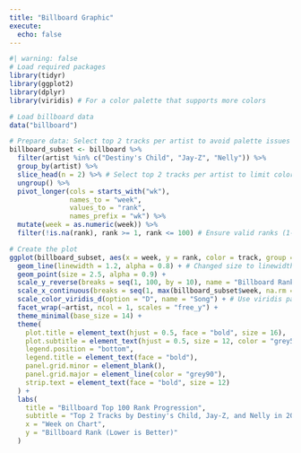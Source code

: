 ```yaml
---
title: "Billboard Graphic"
execute:
  echo: false
---
```




```r
#| warning: false
# Load required packages
library(tidyr)
library(ggplot2)
library(dplyr)
library(viridis) # For a color palette that supports more colors

# Load billboard data
data("billboard")

# Prepare data: Select top 2 tracks per artist to avoid palette issues
billboard_subset <- billboard %>%
  filter(artist %in% c("Destiny's Child", "Jay-Z", "Nelly")) %>%
  group_by(artist) %>%
  slice_head(n = 2) %>% # Select top 2 tracks per artist to limit colors
  ungroup() %>%
  pivot_longer(cols = starts_with("wk"), 
               names_to = "week", 
               values_to = "rank",
               names_prefix = "wk") %>%
  mutate(week = as.numeric(week)) %>%
  filter(!is.na(rank), rank >= 1, rank <= 100) # Ensure valid ranks (1-100)

# Create the plot
ggplot(billboard_subset, aes(x = week, y = rank, color = track, group = track)) +
  geom_line(linewidth = 1.2, alpha = 0.8) + # Changed size to linewidth
  geom_point(size = 2.5, alpha = 0.9) +
  scale_y_reverse(breaks = seq(1, 100, by = 10), name = "Billboard Rank") +
  scale_x_continuous(breaks = seq(1, max(billboard_subset$week, na.rm = TRUE), by = 5), name = "Week") +
  scale_color_viridis_d(option = "D", name = "Song") + # Use viridis palette instead of Set2
  facet_wrap(~artist, ncol = 1, scales = "free_y") +
  theme_minimal(base_size = 14) +
  theme(
    plot.title = element_text(hjust = 0.5, face = "bold", size = 16),
    plot.subtitle = element_text(hjust = 0.5, size = 12, color = "grey50"),
    legend.position = "bottom",
    legend.title = element_text(face = "bold"),
    panel.grid.minor = element_blank(),
    panel.grid.major = element_line(color = "grey90"),
    strip.text = element_text(face = "bold", size = 12)
  ) +
  labs(
    title = "Billboard Top 100 Rank Progression",
    subtitle = "Top 2 Tracks by Destiny's Child, Jay-Z, and Nelly in 2000",
    x = "Week on Chart",
    y = "Billboard Rank (Lower is Better)"
  )

```


